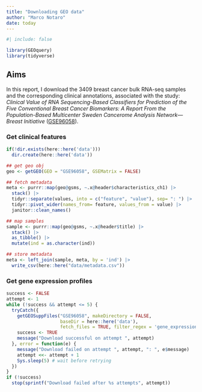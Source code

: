 ```yaml
---
title: "Downloading GEO data"
author: "Marco Notaro"
date: today
---
```



```r
#| include: false

library(GEOquery)
library(tidyverse)
```

## Aims

In this report, I download the 3409 breast cancer bulk RNA-seq samples and the corresponding clinical annotations, associated with the study: *Clinical Value of RNA Sequencing-Based Classifiers for Prediction of the Five Conventional Breast Cancer Biomarkers: A Report From the Population-Based Multicenter Sweden Cancerome Analysis Network—Breast Initiative* ([GSE96058](https://www.ncbi.nlm.nih.gov/geo/query/acc.cgi?acc=GSE96058)).


### Get clinical features

```r
if(!dir.exists(here::here('data')))
  dir.create(here::here('data'))
```

```r
## get geo obj
geo <- getGEO(GEO = "GSE96058", GSEMatrix = FALSE)

## fetch metadata
meta <- purrr::map(geo@gsms, ~.x@header$characteristics_ch1) |>
  stack() |>
  tidyr::separate(values, into = c("feature", "value"), sep= ": ") |>
  tidyr::pivot_wider(names_from= feature, values_from = value) |>
  janitor::clean_names()

## map samples
sample <- purrr::map(geo@gsms, ~.x@header$title) |>
  stack() |>
  as_tibble() |>
  mutate(ind = as.character(ind))

## store metadata
meta <- left_join(sample, meta, by = 'ind') |>
  write_csv(here::here("data/metadata.csv"))
```

### Get gene expression profiles

```r
success <- FALSE
attempt <- 1
while (!success && attempt <= 5) {
  tryCatch({
    getGEOSuppFiles("GSE96058", makeDirectory = FALSE,
                    baseDir = here::here('data'),
                    fetch_files = TRUE, filter_regex = 'gene_expression')
    success <- TRUE
    message("Download successful on attempt ", attempt)
  }, error = function(e) {
    message("Download failed on attempt ", attempt, ": ", e$message)
    attempt <<- attempt + 1
    Sys.sleep(5) # wait before retrying
  })
}
if (!success)
  stop(sprintf("Download failed after %s attempts", attempt))
```


